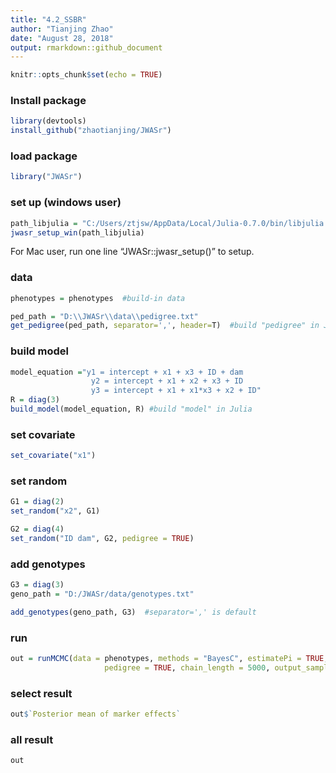 ```yaml
---
title: "4.2_SSBR"
author: "Tianjing Zhao"
date: "August 28, 2018"
output: rmarkdown::github_document
---
```


```r
knitr::opts_chunk$set(echo = TRUE)
```

### Install package
```r
library(devtools)
install_github("zhaotianjing/JWASr")
```
### load package
```r
library("JWASr")
```
### set up (windows user)
```r
path_libjulia = "C:/Users/ztjsw/AppData/Local/Julia-0.7.0/bin/libjulia.dll"
jwasr_setup_win(path_libjulia)
```
For Mac user, run one line "JWASr::jwasr_setup()" to setup.


### data
```r
phenotypes = phenotypes  #build-in data

ped_path = "D:\\JWASr\\data\\pedigree.txt"
get_pedigree(ped_path, separator=',', header=T)  #build "pedigree" in Julia
```


### build model
```r
model_equation ="y1 = intercept + x1 + x3 + ID + dam
                  y2 = intercept + x1 + x2 + x3 + ID
                  y3 = intercept + x1 + x1*x3 + x2 + ID"
R = diag(3)
build_model(model_equation, R) #build "model" in Julia
```

### set covariate
```r
set_covariate("x1")
```

### set random
```r
G1 = diag(2)
set_random("x2", G1)
```
```r
G2 = diag(4)
set_random("ID dam", G2, pedigree = TRUE)
```

### add genotypes
```r
G3 = diag(3)
geno_path = "D:/JWASr/data/genotypes.txt"

add_genotypes(geno_path, G3)  #separator=',' is default
```

### run
```r
out = runMCMC(data = phenotypes, methods = "BayesC", estimatePi = TRUE, single_step_analysis = TRUE,
                     pedigree = TRUE, chain_length = 5000, output_samples_frequency = 100)  #pedigree=TRUE: pedigree; FALSE: false
```

### select result 
```r
out$`Posterior mean of marker effects`
```

### all result
```r
out
```




